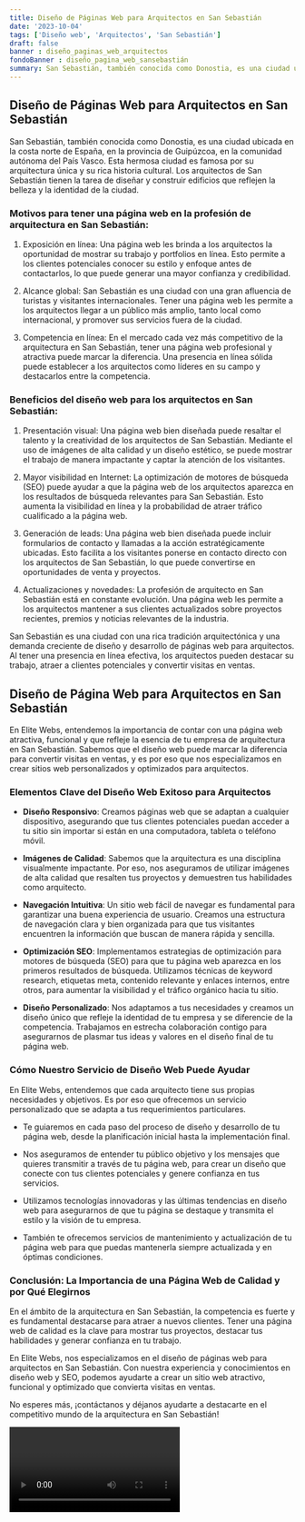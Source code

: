 ```yaml
---
title: Diseño de Páginas Web para Arquitectos en San Sebastián
date: '2023-10-04'
tags: ['Diseño web', 'Arquitectos', 'San Sebastián']
draft: false
banner : diseño_paginas_web_arquitectos
fondoBanner : diseño_pagina_web_sansebastián
summary: San Sebastián, también conocida como Donostia, es una ciudad ubicada en la costa norte de España, en la provincia de Guipúzcoa, en la comunidad autónoma del País Vasco. Esta hermosa ciudad es famosa por su arquitectura única y su rica historia cultural. Los arquitectos de San Sebastián tienen la tarea de diseñar y construir edificios que reflejen la belleza y la identidad de la ciudad.
---
```


## Diseño de Páginas Web para Arquitectos en San Sebastián

San Sebastián, también conocida como Donostia, es una ciudad ubicada en la costa norte de España, en la provincia de Guipúzcoa, en la comunidad autónoma del País Vasco. Esta hermosa ciudad es famosa por su arquitectura única y su rica historia cultural. Los arquitectos de San Sebastián tienen la tarea de diseñar y construir edificios que reflejen la belleza y la identidad de la ciudad.

### Motivos para tener una página web en la profesión de arquitectura en San Sebastián:

1. Exposición en línea: Una página web les brinda a los arquitectos la oportunidad de mostrar su trabajo y portfolios en línea. Esto permite a los clientes potenciales conocer su estilo y enfoque antes de contactarlos, lo que puede generar una mayor confianza y credibilidad.

2. Alcance global: San Sebastián es una ciudad con una gran afluencia de turistas y visitantes internacionales. Tener una página web les permite a los arquitectos llegar a un público más amplio, tanto local como internacional, y promover sus servicios fuera de la ciudad.

3. Competencia en línea: En el mercado cada vez más competitivo de la arquitectura en San Sebastián, tener una página web profesional y atractiva puede marcar la diferencia. Una presencia en línea sólida puede establecer a los arquitectos como líderes en su campo y destacarlos entre la competencia.

### Beneficios del diseño web para los arquitectos en San Sebastián:

1. Presentación visual: Una página web bien diseñada puede resaltar el talento y la creatividad de los arquitectos de San Sebastián. Mediante el uso de imágenes de alta calidad y un diseño estético, se puede mostrar el trabajo de manera impactante y captar la atención de los visitantes.

2. Mayor visibilidad en Internet: La optimización de motores de búsqueda (SEO) puede ayudar a que la página web de los arquitectos aparezca en los resultados de búsqueda relevantes para San Sebastián. Esto aumenta la visibilidad en línea y la probabilidad de atraer tráfico cualificado a la página web.

3. Generación de leads: Una página web bien diseñada puede incluir formularios de contacto y llamadas a la acción estratégicamente ubicadas. Esto facilita a los visitantes ponerse en contacto directo con los arquitectos de San Sebastián, lo que puede convertirse en oportunidades de venta y proyectos.

4. Actualizaciones y novedades: La profesión de arquitecto en San Sebastián está en constante evolución. Una página web les permite a los arquitectos mantener a sus clientes actualizados sobre proyectos recientes, premios y noticias relevantes de la industria.

San Sebastián es una ciudad con una rica tradición arquitectónica y una demanda creciente de diseño y desarrollo de páginas web para arquitectos. Al tener una presencia en línea efectiva, los arquitectos pueden destacar su trabajo, atraer a clientes potenciales y convertir visitas en ventas.

<GifSeo />

<Cta />

## Diseño de Página Web para Arquitectos en San Sebastián

En Elite Webs, entendemos la importancia de contar con una página web atractiva, funcional y que refleje la esencia de tu empresa de arquitectura en San Sebastián. Sabemos que el diseño web puede marcar la diferencia para convertir visitas en ventas, y es por eso que nos especializamos en crear sitios web personalizados y optimizados para arquitectos.

### Elementos Clave del Diseño Web Exitoso para Arquitectos

- **Diseño Responsivo**: Creamos páginas web que se adaptan a cualquier dispositivo, asegurando que tus clientes potenciales puedan acceder a tu sitio sin importar si están en una computadora, tableta o teléfono móvil.

- **Imágenes de Calidad**: Sabemos que la arquitectura es una disciplina visualmente impactante. Por eso, nos aseguramos de utilizar imágenes de alta calidad que resalten tus proyectos y demuestren tus habilidades como arquitecto.

- **Navegación Intuitiva**: Un sitio web fácil de navegar es fundamental para garantizar una buena experiencia de usuario. Creamos una estructura de navegación clara y bien organizada para que tus visitantes encuentren la información que buscan de manera rápida y sencilla.

- **Optimización SEO**: Implementamos estrategias de optimización para motores de búsqueda (SEO) para que tu página web aparezca en los primeros resultados de búsqueda. Utilizamos técnicas de keyword research, etiquetas meta, contenido relevante y enlaces internos, entre otros, para aumentar la visibilidad y el tráfico orgánico hacia tu sitio.

- **Diseño Personalizado**: Nos adaptamos a tus necesidades y creamos un diseño único que refleje la identidad de tu empresa y se diferencie de la competencia. Trabajamos en estrecha colaboración contigo para asegurarnos de plasmar tus ideas y valores en el diseño final de tu página web.

### Cómo Nuestro Servicio de Diseño Web Puede Ayudar

En Elite Webs, entendemos que cada arquitecto tiene sus propias necesidades y objetivos. Es por eso que ofrecemos un servicio personalizado que se adapta a tus requerimientos particulares.

- Te guiaremos en cada paso del proceso de diseño y desarrollo de tu página web, desde la planificación inicial hasta la implementación final.

- Nos aseguramos de entender tu público objetivo y los mensajes que quieres transmitir a través de tu página web, para crear un diseño que conecte con tus clientes potenciales y genere confianza en tus servicios.

- Utilizamos tecnologías innovadoras y las últimas tendencias en diseño web para asegurarnos de que tu página se destaque y transmita el estilo y la visión de tu empresa.

- También te ofrecemos servicios de mantenimiento y actualización de tu página web para que puedas mantenerla siempre actualizada y en óptimas condiciones.

### Conclusión: La Importancia de una Página Web de Calidad y por Qué Elegirnos

En el ámbito de la arquitectura en San Sebastián, la competencia es fuerte y es fundamental destacarse para atraer a nuevos clientes. Tener una página web de calidad es la clave para mostrar tus proyectos, destacar tus habilidades y generar confianza en tu trabajo.

En Elite Webs, nos especializamos en el diseño de páginas web para arquitectos en San Sebastián. Con nuestra experiencia y conocimientos en diseño web y SEO, podemos ayudarte a crear un sitio web atractivo, funcional y optimizado que convierta visitas en ventas.

No esperes más, ¡contáctanos y déjanos ayudarte a destacarte en el competitivo mundo de la arquitectura en San Sebastián!

<Video />

<CtaBot job='Arquitectos' city='San Sebastián'/>

<Gmaps query='San Sebastián+españa+maps' />